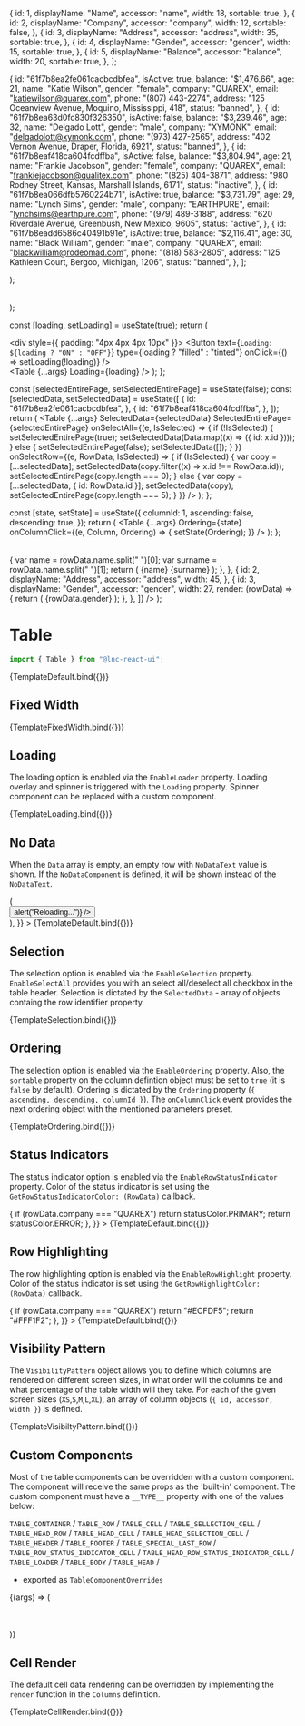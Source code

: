 
<Meta title="Data Display/Table" component={Table} />

  {
    id: 1,
    displayName: "Name",
    accessor: "name",
    width: 18,
    sortable: true,
  },
  {
    id: 2,
    displayName: "Company",
    accessor: "company",
    width: 12,
    sortable: false,
  },
  {
    id: 3,
    displayName: "Address",
    accessor: "address",
    width: 35,
    sortable: true,
  },
  {
    id: 4,
    displayName: "Gender",
    accessor: "gender",
    width: 15,
    sortable: true,
  },
  {
    id: 5,
    displayName: "Balance",
    accessor: "balance",
    width: 20,
    sortable: true,
  },
];

  {
    id: "61f7b8ea2fe061cacbcdbfea",
    isActive: true,
    balance: "$1,476.66",
    age: 21,
    name: "Katie Wilson",
    gender: "female",
    company: "QUAREX",
    email: "katiewilson@quarex.com",
    phone: "(807) 443-2274",
    address: "125 Oceanview Avenue, Moquino, Mississippi, 418",
    status: "banned",
  },
  {
    id: "61f7b8ea63d0fc830f326350",
    isActive: false,
    balance: "$3,239.46",
    age: 32,
    name: "Delgado Lott",
    gender: "male",
    company: "XYMONK",
    email: "delgadolott@xymonk.com",
    phone: "(973) 427-2565",
    address: "402 Vernon Avenue, Draper, Florida, 6921",
    status: "banned",
  },
  {
    id: "61f7b8eaf418ca604fcdffba",
    isActive: false,
    balance: "$3,804.94",
    age: 21,
    name: "Frankie Jacobson",
    gender: "female",
    company: "QUAREX",
    email: "frankiejacobson@qualitex.com",
    phone: "(825) 404-3871",
    address: "980 Rodney Street, Kansas, Marshall Islands, 6171",
    status: "inactive",
  },
  {
    id: "61f7b8ea066dfb5760224b71",
    isActive: true,
    balance: "$3,731.79",
    age: 29,
    name: "Lynch Sims",
    gender: "male",
    company: "EARTHPURE",
    email: "lynchsims@earthpure.com",
    phone: "(979) 489-3188",
    address: "620 Riverdale Avenue, Greenbush, New Mexico, 9605",
    status: "active",
  },
  {
    id: "61f7b8eadd6586c40491b91e",
    isActive: true,
    balance: "$2,116.41",
    age: 30,
    name: "Black William",
    gender: "male",
    company: "QUAREX",
    email: "blackwilliam@rodeomad.com",
    phone: "(818) 583-2805",
    address: "125 Kathleen Court, Bergoo, Michigan, 1206",
    status: "banned",
  },
];


  <Table {...args} tableWidth={"1500px"} />
);

  <Table
    {...args}
    VisibilityPattern={{
      XS: [
        {
          id: 1,
          accessor: "name",
          width: 100,
        },
      ],
      S: [
        {
          id: 2,
          accessor: "company",
          width: 40,
        },
        {
          id: 1,
          accessor: "name",
          width: 60,
        },
      ],
      M: [
        {
          id: 2,
          accessor: "company",
          width: 15,
        },
        {
          id: 3,
          accessor: "address",
          width: 10,
        },
        {
          id: 1,
          accessor: "name",
          width: 75,
        },
      ],
      L: [
        {
          id: 5,
          accessor: "balance",
          width: 15,
        },
        {
          id: 3,
          accessor: "address",
          width: 25,
        },
        {
          id: 2,
          accessor: "company",
          width: 15,
        },
        {
          id: 1,
          accessor: "name",
          width: 45,
        },
      ],
      XL: [
        {
          id: 1,
          accessor: "name",
          width: 18,
        },
        {
          id: 2,
          accessor: "company",
          width: 12,
        },
        {
          id: 3,
          accessor: "address",
          width: 40,
        },
        {
          id: 4,
          accessor: "gender",
          width: 15,
        },
        {
          id: 5,
          accessor: "balance",
          width: 15,
        },
      ],
    }}
  />
);

  const [loading, setLoading] = useState(true);
  return (
    <div>
      <div style={{ padding: "4px 4px 4px 10px" }}>
        <Button
          text={`Loading: ${loading ? "ON" : "OFF"}`}
          type={loading ? "filled" : "tinted"}
          onClick={() => setLoading(!loading)}
        />
      </div>
      <Table {...args} Loading={loading} />
    </div>
  );
};

  const [selectedEntirePage, setSelectedEntirePage] = useState(false);
  const [selectedData, setSelectedData] = useState([
    {
      id: "61f7b8ea2fe061cacbcdbfea",
    },
    {
      id: "61f7b8eaf418ca604fcdffba",
    },
  ]);
  return (
    <Table
      {...args}
      SelectedData={selectedData}
      SelectedEntirePage={selectedEntirePage}
      onSelectAll={(e, IsSelected) => {
        if (!IsSelected) {
          setSelectedEntirePage(true);
          setSelectedData(Data.map((x) => ({ id: x.id })));
        } else {
          setSelectedEntirePage(false);
          setSelectedData([]);
        }
      }}
      onSelectRow={(e, RowData, IsSelected) => {
        if (IsSelected) {
          var copy = [...selectedData];
          setSelectedData(copy.filter((x) => x.id !== RowData.id));
          setSelectedEntirePage(copy.length === 0);
        } else {
          var copy = [...selectedData, { id: RowData.id }];
          setSelectedData(copy);
          setSelectedEntirePage(copy.length === 5);
        }
      }}
    />
  );
};

  const [state, setState] = useState({
    columnId: 1,
    ascending: false,
    descending: true,
  });
  return (
    <Table
      {...args}
      Ordering={state}
      onColumnClick={(e, Column, Ordering) => {
        setState(Ordering);
      }}
    />
  );
};

  <Table
    {...args}
    Columns={[
      {
        id: 1,
        displayName: "Name",
        accessor: "name",
        width: 28,
        render: (rowData) => {
          var name = rowData.name.split(" ")[0];
          var surname = rowData.name.split(" ")[1];
          return (
            <span>
              {name}
              <span style={{ fontWeight: "bold", paddingLeft: "5px" }}>
                {surname}
              </span>
            </span>
          );
        },
      },
      {
        id: 2,
        displayName: "Address",
        accessor: "address",
        width: 45,
      },
      {
        id: 3,
        displayName: "Gender",
        accessor: "gender",
        width: 27,
        render: (rowData) => {
          return (
            <span
              style={{
                backgroundColor:
                  rowData.gender === "female" ? "#e36bbf" : "#4992d6",
                color: "white",
                padding: "4px 8px",
                borderRadius: "100px",
              }}
            >
              {rowData.gender}
            </span>
          );
        },
      },
    ]}
  />
);

# Table

```jsx
import { Table } from "@lnc-react-ui";
```

<Canvas>
  <Story
    name="Default"
    args={{
      ID: "UsersTable",
      RowIdentifier: "id",
      Columns: Columns,
      Data: Data,
    }}
  >
    {TemplateDefault.bind({})}
  </Story>
</Canvas>

<ArgsTable story="Default" />

## Fixed Width

<Canvas>
  <Story
    name="Fixed Width"
    args={{
      ID: "UsersTable",
      RowIdentifier: "id",
      Columns: Columns,
      Data: Data,
    }}
  >
    {TemplateFixedWidth.bind({})}
  </Story>
</Canvas>

## Loading

The loading option is enabled via the `EnableLoader` property.
Loading overlay and spinner is triggered with the `Loading` property.
Spinner component can be replaced with a custom component.

<Canvas>
  <Story
    name="Loading"
    args={{
      ID: "UsersTable",
      RowIdentifier: "id",
      EnableLoader: true,
      Loading: true,
      Columns: Columns,
      Data: Data,
    }}
  >
    {TemplateLoading.bind({})}
  </Story>
</Canvas>

## No Data

When the `Data` array is empty, an empty row with `NoDataText` value is shown.
If the `NoDataComponent` is defined, it will be shown instead of the `NoDataText`.

<Canvas>
  <Story
    name="No Data"
    args={{
      ID: "UsersTable",
      RowIdentifier: "id",
      Columns: Columns,
      Data: [],
      NoDataText: "",
      NoDataComponent: () => (
        <div
          style={{
            padding: "6px",
            display: "flex",
            justifyContent: "center",
          }}
        >
          <Button
            size="small"
            color="warning"
            type="basic"
            text="No data avaliable. Reload ?"
            onClick={() => alert("Reloading...")}
          />
        </div>
      ),
    }}
  >
    {TemplateDefault.bind({})}
  </Story>
</Canvas>

## Selection

The selection option is enabled via the `EnableSelection` property.
`EnableSelectAll` provides you with an select all/deselect all checkbox in the table header.
Selection is dictated by the `SelectedData` - array of objects containg the row identifier property.

<Canvas>
  <Story
    name="Selection"
    args={{
      ID: "UsersTable",
      RowIdentifier: "id",
      EnableSelection: true,
      EnableSelectAll: true,
      Columns: Columns,
      Data: Data,
    }}
  >
    {TemplateSelection.bind({})}
  </Story>
</Canvas>

## Ordering

The selection option is enabled via the `EnableOrdering` property.
Also, the `sortable` property on the column defintion object must be set to `true` (it is `false` by default).
Ordering is dictated by the `Ordering` property (`{ ascending, descending, columnId }`).
The `onColumnClick` event provides the next ordering object with the mentioned parameters preset.

<Canvas>
  <Story
    name="Ordering"
    args={{
      ID: "UsersTable",
      RowIdentifier: "id",
      EnableOrdering: true,
      Columns: Columns,
      Data: Data,
    }}
  >
    {TemplateOrdering.bind({})}
  </Story>
</Canvas>

## Status Indicators

The status indicator option is enabled via the `EnableRowStatusIndicator` property.
Color of the status indicator is set using the `GetRowStatusIndicatorColor: (RowData)` callback.

<Canvas>
  <Story
    name="Status Indicators"
    args={{
      ID: "UsersTable",
      RowIdentifier: "id",
      Columns: Columns,
      Data: Data,
      EnableRowStatusIndicator: true,
      GetRowStatusIndicatorColor: (rowData) => {
        if (rowData.company === "QUAREX") return statusColor.PRIMARY;
        return statusColor.ERROR;
      },
    }}
  >
    {TemplateDefault.bind({})}
  </Story>
</Canvas>

## Row Highlighting

The row highlighting option is enabled via the `EnableRowHighlight` property.
Color of the status indicator is set using the `GetRowHighlightColor: (RowData)` callback.

<Canvas>
  <Story
    name="Row Highlighting"
    args={{
      ID: "UsersTable",
      RowIdentifier: "id",
      Columns: Columns,
      Data: Data,
      EnableRowHighlight: true,
      GetRowHighlightColor: (rowData) => {
        if (rowData.company === "QUAREX") return "#ECFDF5";
        return "#FFF1F2";
      },
    }}
  >
    {TemplateDefault.bind({})}
  </Story>
</Canvas>

## Visibility Pattern

The `VisibilityPattern` object allows you to define which columns are rendered on different screen sizes,
in what order will the columns be and what percentage of the table width will they take.
For each of the given screen sizes (`XS`,`S`,`M`,`L`,`XL`), an array of column objects (`{ id, accessor, width }`)
is defined.

<Canvas>
  <Story
    name="Visibility Pattern"
    args={{
      ID: "UsersTable",
      RowIdentifier: "id",
      Columns: Columns,
      Data: Data,
    }}
  >
    {TemplateVisibiltyPattern.bind({})}
  </Story>
</Canvas>

## Custom Components

Most of the table components can be overridden with a custom component.
The component will receive the same props as the 'built-in' component.
The custom component must have a `__TYPE__` property with one of the values below:

`TABLE_CONTAINER` /
`TABLE_ROW` /
`TABLE_CELL` /
`TABLE_SELLECTION_CELL` /
`TABLE_HEAD_ROW` /
`TABLE_HEAD_CELL` /
`TABLE_HEAD_SELECTION_CELL` /
`TABLE_HEADER` /
`TABLE_FOOTER` /
`TABLE_SPECIAL_LAST_ROW` /
`TABLE_ROW_STATUS_INDICATOR_CELL` /
`TABLE_HEAD_ROW_STATUS_INDICATOR_CELL` /
`TABLE_LOADER` /
`TABLE_BODY` /
`TABLE_HEAD` /

- exported as `TableComponentOverrides`

<Canvas withSource="open">
  <Story
    name="Custom Components"
    args={{
      ID: "CustomComponents",
      RowIdentifier: "id",
      Columns: Columns,
      Data: Data,
      VisibilityPattern: {
        XS: [
          {
            id: 1,
            accessor: "name",
            width: 30,
          },
          {
            id: 2,
            accessor: "company",
            width: 30,
          },
          {
            id: 5,
            accessor: "balance",
            width: 40,
          },
        ],
        S: [
          {
            id: 1,
            accessor: "name",
            width: 30,
          },
          {
            id: 2,
            accessor: "company",
            width: 30,
          },
          {
            id: 5,
            accessor: "balance",
            width: 40,
          },
        ],
        M: [
          {
            id: 1,
            accessor: "name",
            width: 30,
          },
          {
            id: 2,
            accessor: "company",
            width: 30,
          },
          {
            id: 5,
            accessor: "balance",
            width: 40,
          },
        ],
        L: [
          {
            id: 1,
            accessor: "name",
            width: 30,
          },
          {
            id: 2,
            accessor: "company",
            width: 30,
          },
          {
            id: 5,
            accessor: "balance",
            width: 40,
          },
        ],
        XL: [
          {
            id: 1,
            accessor: "name",
            width: 30,
          },
          {
            id: 2,
            accessor: "company",
            width: 30,
          },
          {
            id: 5,
            accessor: "balance",
            width: 40,
          },
        ],
      },
    }}
  >
    {(args) => (
      <Table {...args}>
        <CustomTableHeader />
        <CustomTableCell />
        <CustomTableFooter />
      </Table>
    )}
  </Story>
</Canvas>

## Cell Render

The default cell data rendering can be overridden by
implementing the `render` function in the `Columns` definition.

<Canvas withSource="open">
  <Story
    name="Cell Render"
    args={{
      ID: "CellRender",
      RowIdentifier: "id",
      Data: Data,
    }}
  >
    {TemplateCellRender.bind({})}
  </Story>
</Canvas>
